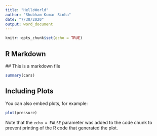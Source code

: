 ---
title: "HelloWorld"
author: "Shubham Kumar Sinha"
date: "7/30/2020"
output: word_document
---

```{r setup, include=FALSE}
knitr::opts_chunk$set(echo = TRUE)
```

## R Markdown

 ## This is a markdown file

```{r cars}
summary(cars)
```

## Including Plots

You can also embed plots, for example:

```{r pressure, echo=FALSE}
plot(pressure)
```

Note that the `echo = FALSE` parameter was added to the code chunk to prevent printing of the R code that generated the plot.
